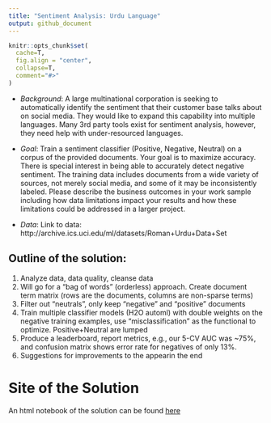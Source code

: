 ```yaml
---
title: "Sentiment Analysis: Urdu Language"
output: github_document
---
```


```r
knitr::opts_chunk$set(
  cache=T,
  fig.align = "center",
  collapse=T,
  comment="#>"
)
```

- *Background*: A large multinational corporation is seeking to automatically identify the sentiment
that their customer base talks about on social media. They would like to expand this
capability into multiple languages. Many 3rd party tools exist for sentiment analysis,
however, they need help with under-resourced languages.

- *Goal*:  Train a sentiment classifier (Positive, Negative, Neutral) on a corpus of the provided
documents. Your goal is to maximize accuracy. There is special interest in being able
to accurately detect negative sentiment. The training data includes documents from
a wide variety of sources, not merely social media, and some of it may be
inconsistently labeled. Please describe the business outcomes in your work sample
including how data limitations impact your results and how these limitations could
be addressed in a larger project.

- *Data*:  Link to data: http://archive.ics.uci.edu/ml/datasets/Roman+Urdu+Data+Set

## Outline of the solution:

1. Analyze data, data quality, cleanse data
1. Will go for a "bag of words" (orderless) approach. Create document term matrix (rows are the documents, columns are non-sparse terms)
1. Filter out "neutrals", only keep "negative" and "positive" documents
1. Train multiple classifier models (H2O automl) with double weights on the negative training examples, use "misclassification" as the functional to optimize. Positive+Neutral are lumped
1. Produce a leaderboard, report metrics, e.g., our 5-CV AUC was ~75%, and confusion matrix shows error rate for negatives of only 13%.
1. Suggestions for improvements to the appearin the end

# Site of the Solution

An html notebook of the solution can be found [here](https://rpubs.com/dreznik/urdu-sentiment)




